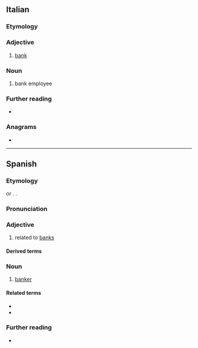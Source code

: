 {{also|bancário}}
==Italian==

===Etymology===
{{af|it|banca|-ario}}

===Adjective===
{{it-adj}}

# {{lb|it|relational}} [[bank]]

===Noun===
{{it-noun|m|f=bancaria}}

# bank employee

===Further reading===
* {{R:it:Treccani}}

===Anagrams===
* {{anagrams|it|a=aabcinor|carbonai|rabicano}}

----

==Spanish==

===Etymology===
{{af|es|banca|-ario}} or {{af|es|banco|-ario}}. {{doublet|es|banquero}}.

===Pronunciation===
{{es-IPA}}

===Adjective===
{{es-adj}}

# related to [[bank]]s {{gloss|financial institution}}

====Derived terms====
{{der2|es
|cuenta bancaria}}

===Noun===
{{es-noun|m|f=bancaria}}

# [[banker]]

====Related terms====
* {{l|es|banco}}
* {{l|es|banquero}}

===Further reading===
* {{R:DRAE}}